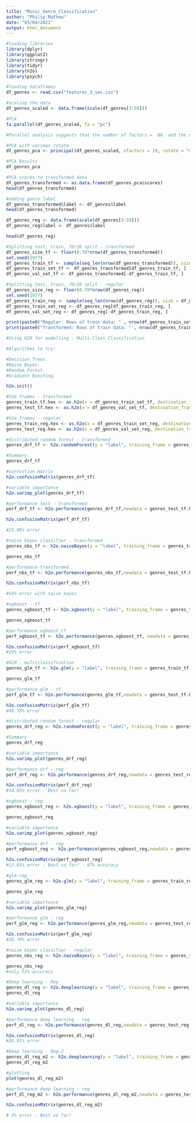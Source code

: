 ```yaml
---
title: "Music_Genre_Classification"
author: "Philip Mathew"
date: "03/04/2021"
output: html_document
---
```


```r
#loading libraries
library(dplyr)
library(ggplot2)
library(stringr)
library(tidyr)
library(h2o)
library(psych)

#loading dataframes
df_genres <- read.csv("features_3_sec.csv")

#scaling the data
df_genres_scaled <- data.frame(scale(df_genres[3:59]))

```


```r
#PCA 
fa.parallel(df_genres_scaled, fa = "pc")

#Parallel analysis suggests that the number of factors =  NA  and the number of components =  10 
```


```r
#PCA with varimax rotate 
df_genres_pca <- principal(df_genres_scaled, nfactors = 10, rotate = "varimax")

#PCA Results
df_genres_pca
```

```r
#PCA scores to transformed data 
df_genres_transformed <- as.data.frame(df_genres_pca$scores)
head(df_genres_transformed)

```

```r
#adding genre label
df_genres_transformed$label <- df_genres$label 
head(df_genres_transformed)

df_genres_reg <- data.frame(scale(df_genres[3:59]))
df_genres_reg$label <- df_genres$label 

head(df_genres_reg)

```

```r
#Splitting test, train, 70/30 split - transformed
df_genres_size_tf <- floor(0.70*nrow(df_genres_transformed))
set.seed(1977)
df_genres_train_tf <- sample(seq_len(nrow(df_genres_transformed)), size = df_genres_size_tf)
df_genres_train_set_tf <- df_genres_transformed[df_genres_train_tf, ]
df_genres_val_set_tf <- df_genres_transformed[-df_genres_train_tf, ]

#Splitting test, train, 70/30 split - regular
df_genres_size_reg <- floor(0.70*nrow(df_genres_reg))
set.seed(1977)
df_genres_train_reg <- sample(seq_len(nrow(df_genres_reg)), size = df_genres_size_reg)
df_genres_train_set_reg <- df_genres_reg[df_genres_train_reg, ]
df_genres_val_set_reg <- df_genres_reg[-df_genres_train_reg, ]

print(paste0("Regular: Rows of train data: " , nrow(df_genres_train_set_reg)," & Rows of Validation data: ", nrow(df_genres_val_set_reg)))
print(paste0("Transformed: Rows of train data: " , nrow(df_genres_train_set_reg)," & Rows of Validation data: ", nrow(df_genres_val_set_reg)))
```

```r
#Using H20 for modelling - Multi-Class Classification

#Algorithms to try:

#Decision Trees.
#Naive Bayes.
#Random Forest.
#Gradient Boosting.

h2o.init()

#h2o frames - transformed
genres_train_tf.hex <- as.h2o(x = df_genres_train_set_tf, destination_frame = "genres_train_tf.hex")
genres_test_tf.hex <- as.h2o(x = df_genres_val_set_tf, destination_frame = "genres_test_tf.hex")

#h2o frames - regular
genres_train_reg.hex <- as.h2o(x = df_genres_train_set_reg, destination_frame = "genres_train_reg.hex")
genres_test_reg.hex <- as.h2o(x = df_genres_val_set_reg, destination_frame = "genres_test_reg.hex")

```


```r
#distributed random forest - transformed
genres_drf_tf <- h2o.randomForest(y = "label", training_frame = genres_train_tf.hex, nfolds = 5, seed = 1234)

#Summary
genres_drf_tf
```

```r
#confustion matrix
h2o.confusionMatrix(genres_drf_tf)

```

```r
#variable importance
h2o.varimp_plot(genres_drf_tf)

```
```r
#performance test - transformed
perf_drf_tf <- h2o.performance(genres_drf_tf,newdata = genres_test_tf.hex)

h2o.confusionMatrix(perf_drf_tf)

#23.06% error
```


```r
#naive bayes classifier - transformed
genres_nbs_tf <- h2o.naiveBayes(y = "label", training_frame = genres_train_tf.hex, nfolds = 10, seed = 1234)

genres_nbs_tf
```

```r
#performance-transformed
perf_nbs_tf <- h2o.performance(genres_nbs_tf,newdata = genres_test_tf.hex)

h2o.confusionMatrix(perf_nbs_tf)

#54% error with naive bayes
```


```r
#xgboost - tf
genres_xgboost_tf <- h2o.xgboost(y = "label", training_frame = genres_train_tf.hex, nfolds = 5, seed = 1234)

genres_xgboost_tf
```
```r
#performance xgboost_tf
perf_xgboost_tf <- h2o.performance(genres_xgboost_tf, newdata = genres_test_tf.hex)

h2o.confusionMatrix(perf_xgboost_tf)
#25% error
```

```r
#GLM - multiclassification 
genres_glm_tf <- h2o.glm(y = "label", training_frame = genres_train_tf.hex, family='multinomial',solver='L_BFGS', lambda = 1e-2)

genres_glm_tf
```

```r
#performance glm - tf
perf_glm_tf <- h2o.performance(genres_glm_tf,newdata = genres_test_tf.hex)

h2o.confusionMatrix(perf_glm_tf)
#49.78% error
```

```r
#distributed random forest - regular
genres_drf_reg <- h2o.randomForest(y = "label", training_frame = genres_train_reg.hex, nfolds = 10, seed = 1234)

#Summary
genres_drf_reg
```
```r
#variable importance
h2o.varimp_plot(genres_drf_reg)

```

```r
#performance drf - reg
perf_drf_reg <- h2o.performance(genres_drf_reg,newdata = genres_test_reg.hex)

h2o.confusionMatrix(perf_drf_reg)
#14.65% error - Best so far! 
```
```r
#xgboost - reg
genres_xgboost_reg <- h2o.xgboost(y = "label", training_frame = genres_train_reg.hex, nfolds = 10, seed = 1234)

genres_xgboost_reg
```

```r
#variable importance
h2o.varimp_plot(genres_xgboost_reg)

```

```r
#performance drf - reg
perf_xgboost_reg <- h2o.performance(genres_xgboost_reg,newdata = genres_test_reg.hex)

h2o.confusionMatrix(perf_xgboost_reg)
#13.01% error - Best so far! - 87% accuracy 
```

```r
#glm-reg
genres_glm_reg <- h2o.glm(y = "label", training_frame = genres_train_reg.hex, family='multinomial',solver='L_BFGS', lambda = 1e-4)

genres_glm_reg
```
```r
#variable importance
h2o.varimp_plot(genres_glm_reg)

```

```r
#performance glm - reg
perf_glm_reg <- h2o.performance(genres_glm_reg,newdata = genres_test_reg.hex)

h2o.confusionMatrix(perf_glm_reg)
#28.76% error
```

```r
#naive bayes classifier - regular
genres_nbs_reg <- h2o.naiveBayes(y = "label", training_frame = genres_train_reg.hex, nfolds = 10)

genres_nbs_reg
#only 52% accuracy
```

```r
#Deep learning - Reg
genres_dl_reg <- h2o.deeplearning(y = "label", training_frame = genres_train_reg.hex, epochs = 1, nfolds = 5)
genres_dl_reg
```

```r
#variable importance
h2o.varimp_plot(genres_dl_reg)
```
```r
#performance deep learning - reg
perf_dl_reg <- h2o.performance(genres_dl_reg,newdata = genres_test_reg.hex)

h2o.confusionMatrix(genres_dl_reg)
#26.91% error

```

```r
#Deep learning - Reg-2
genres_dl_reg_m2 <- h2o.deeplearning(y = "label", training_frame = genres_train_reg.hex, nfolds = 10)
genres_dl_reg_m2
```

```r
#plotting
plot(genres_dl_reg_m2)
```

```r
#performance deep learning - reg
perf_dl_reg_m2 <- h2o.performance(genres_dl_reg_m2,newdata = genres_test_reg.hex)

h2o.confusionMatrix(genres_dl_reg_m2)

# 3% error - Best so far! 
```

